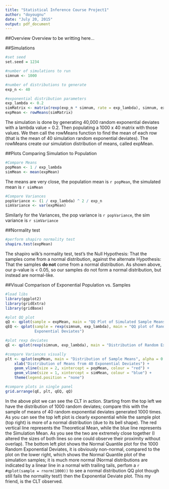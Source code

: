 ```yaml
---
title: "Statistical Inference Course Project1"
author: "doyougnu"
date: "July 20, 2015"
output: pdf_document
---
```


##Overview
Overview to be writting here...

##Simulations
```r
#set seed
set.seed = 1234

#number of simulations to run
simnum <- 1000

#number of distributions to generate
exp_n <- 40

#exponential distribution parameters
exp_lambda <- 0.2
simMatrix <- matrix(rexp(exp_n * simnum, rate = exp_lambda), simnum, exp_n)
expMean <- rowMeans(simMatrix)
```

The simulation is done by generating 40,000 random exponential deviates with a lambda value = 0.2. Then
populating a 1000 x 40 matrix with those values. We then call the rowMeans function to find the mean of
each row (that is the mean of 40 simulation random exponential deviates). The rowMeans create our 
simulation distribution of means, called expMean. 

##Plots Comparing Simulation to Population
```r
#Compare Means
popMean <- 1 / exp_lambda
simMean <- mean(expMean)
```

The means are very close, the population mean is `r popMean`, the simulated mean is `r simMean`

```r
#Compare Variances
popVariance <- (1 / exp_lambda) ^ 2 / exp_n
simVariance <- var(expMean)
```

Similarly for the Variances, the pop variance is `r popVariance`, the sim variance is `r simVariance`







##Normality test
```r

#perform shapiro normality test
shapiro.test(expMean)

```
The shapiro wilk's normality test, test's the Null Hypothesis: That the samples come from a
normal distribution, against the alternate Hypothesis: That the samples **do not** come from
a normal distribution. As shown above, our p-value is < 0.05, so our samples do not form a
normal distribution, but instead are normal-like.

##Visual Comparison of Exponential Population vs. Samples
```r
#load libs
library(ggplot2)
library(gridExtra)
library(gridBase)

#plot QQ plot
qQ <- qplot(sample = expMean, main = "QQ Plot of Simulated Sample Means")
qEQ <- qplot(sample = rexp(simnum, exp_lambda), main = "QQ plot of Random
             Exponential Deviates")

#plot rexp deviates
qE <- qplot(rexp(simnum, exp_lambda), main = "Distribution of Random Exponential Deviates")

#compare Variances visually
plt <- qplot(expMean, main = "Distribution of Sample Means", alpha = 0.3) +
    xlab("Distribution of Means from 40 Exponential Deviates") +
    geom_vline(size = 2, xintercept = popMean, colour = "red") +
    geom_vline(size = 1, xintercept = simMean, colour = "blue") +
    theme(legend.position = "none")

#compare plots in single panel
grid.arrange(qE, plt, qEQ, qQ)
```

In the above plot we can see the CLT in action. Starting from the top left we 
have the distribution of 1000 random deviates; compare this with the sample of 
means of 40 random exponential deviates generated 1000 times. As you can see the
top left plot is clearly exponential while the sample plot (top right) is more 
of a normal distribution (due to its bell shape).  The red vertical line 
represents the Theoretical Mean, while the blue line represents the Simulation 
Mean. As you see the two are extremely close together (I altered the sizes of 
both lines so one could observe their proximity without overlap). The bottom 
left plot shows the Normal Quantile plot for the 1000 Random Exponential 
Deviates, it is obviously non-normal, compared to the plot on the lower right, 
which shows the Normal Quantile plot of the simulation samples; it is much more 
normal (Normal distributions are indicated by a linear line in a normal with
trailing tails, perfom a `r #qplot(sample = rnorm(1000))` to see a normal
distribution QQ plot though still fails the normality test!) then the
Exponential Deviate plot. This my friend, is the CLT observed.